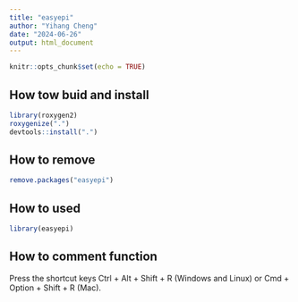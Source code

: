 ```yaml
---
title: "easyepi"
author: "Yihang Cheng"
date: "2024-06-26"
output: html_document
---
```


```r
knitr::opts_chunk$set(echo = TRUE)
```

## How tow buid and install

```r
library(roxygen2)
roxygenize(".")
devtools::install(".")
```
## How to remove
```r
remove.packages("easyepi")
```
## How to used
```r
library(easyepi)
```
## How to comment function
Press the shortcut keys Ctrl + Alt + Shift + R (Windows and Linux) or
Cmd + Option + Shift + R (Mac).
